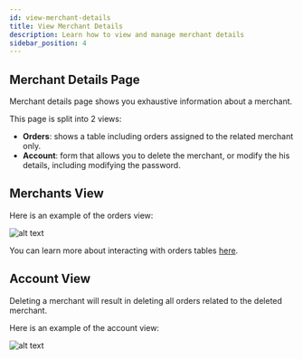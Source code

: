 ```yaml
---
id: view-merchant-details
title: View Merchant Details
description: Learn how to view and manage merchant details
sidebar_position: 4
---
```


## Merchant Details Page

Merchant details page shows you exhaustive information about a merchant.

This page is split into 2 views:
- **Orders**: shows a table including orders assigned to the related merchant only.
- **Account**: form that allows you to delete the merchant, or modify the his details, including modifying the password.

## Merchants View

Here is an example of the orders view:

![alt text](./media/merchant-orders-view.png)

You can learn more about interacting with orders tables [here](https://docs.parceltracer.app/docs/user-guide/user-guide/for-delivery-organisations/orders/listing-orders).

## Account View

<Warning>Deleting a merchant will result in deleting all orders related to the deleted merchant.</Warning>

Here is an example of the account view:

![alt text](./media/merchant-account-view.png)

